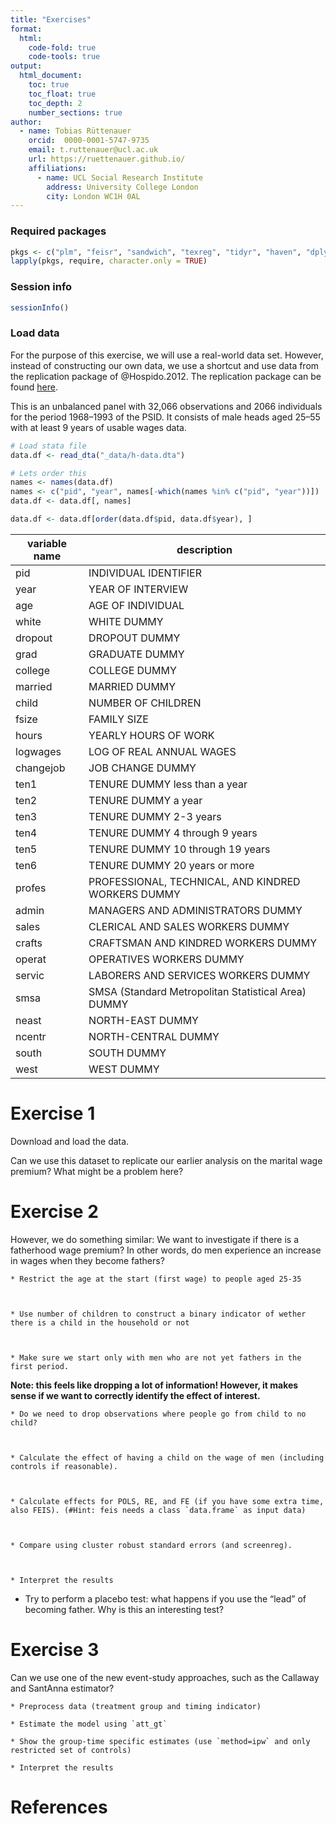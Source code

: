 ```yaml
---
title: "Exercises"
format:
  html:
    code-fold: true
    code-tools: true
output: 
  html_document:
    toc: true
    toc_float: true
    toc_depth: 2
    number_sections: true
author:
  - name: Tobias Rüttenauer
    orcid: 	0000-0001-5747-9735
    email: t.ruttenauer@ucl.ac.uk
    url: https://ruettenauer.github.io/
    affiliations:
      - name: UCL Social Research Institute
        address: University College London
        city: London WC1H 0AL
---
```


### Required packages

```r
pkgs <- c("plm", "feisr", "sandwich", "texreg", "tidyr", "haven", "dplyr", "ggplot2", "ggforce") 
lapply(pkgs, require, character.only = TRUE)
```

### Session info

```r
sessionInfo()

```
  
### Load data

For the purpose of this exercise, we will use a real-world data set. However, instead of constructing our own data, we use a shortcut and use data from the replication package of @Hospido.2012. The replication package can be found [here](http://qed.econ.queensu.ca/jae/datasets/hospido001/).

This is an unbalanced panel with 32,066 observations and 2066 individuals for the period 1968–1993 of the PSID. It consists of male heads aged 25–55 with at least 9 years of usable wages data.


```r
# Load stata file
data.df <- read_dta("_data/h-data.dta")

# Lets order this
names <- names(data.df)
names <- c("pid", "year", names[-which(names %in% c("pid", "year"))])
data.df <- data.df[, names]

data.df <- data.df[order(data.df$pid, data.df$year), ]

```


| variable name   |   description|
|-----------------|-------------------------------------------------------|
| pid             |   INDIVIDUAL IDENTIFIER|
| year            |   YEAR OF INTERVIEW|
| age             |   AGE OF INDIVIDUAL|
| white           |   WHITE DUMMY|
| dropout         |   DROPOUT DUMMY|
| grad            |   GRADUATE DUMMY|
| college         |   COLLEGE DUMMY|
| married         |   MARRIED DUMMY|
| child           |   NUMBER OF CHILDREN|
| fsize           |   FAMILY SIZE|
| hours           |   YEARLY HOURS OF WORK|
| logwages        |   LOG OF REAL ANNUAL WAGES|
| changejob       |   JOB CHANGE DUMMY|
| ten1            |   TENURE DUMMY less than a year|
| ten2            |   TENURE DUMMY a year|
| ten3            |   TENURE DUMMY 2-3 years|
| ten4            |   TENURE DUMMY 4 through 9 years|
| ten5            |   TENURE DUMMY 10 through 19 years|
| ten6            |   TENURE DUMMY 20 years or more|
| profes          |   PROFESSIONAL, TECHNICAL, AND KINDRED WORKERS DUMMY|
| admin           |   MANAGERS AND ADMINISTRATORS DUMMY|
| sales           |   CLERICAL AND SALES WORKERS DUMMY|
| crafts          |   CRAFTSMAN AND KINDRED WORKERS DUMMY|
| operat          |   OPERATIVES WORKERS DUMMY|
| servic          |   LABORERS AND SERVICES WORKERS DUMMY|
| smsa            |   SMSA (Standard Metropolitan Statistical Area) DUMMY|
| neast           |   NORTH-EAST DUMMY|
| ncentr          |   NORTH-CENTRAL DUMMY|
| south           |   SOUTH DUMMY|
| west            |   WEST DUMMY|



# Exercise 1

Download and load the data. 

Can we use this dataset to replicate our earlier analysis on the marital wage premium? What might be a problem here?


# Exercise 2

However, we do something similar: We want to investigate if there is a fatherhood wage premium? In other words, do men experience an increase in wages when they become fathers?

    * Restrict the age at the start (first wage) to people aged 25-35

    

    * Use number of children to construct a binary indicator of wether there is a child in the household or not
    

    
    * Make sure we start only with men who are not yet fathers in the first period.
    


__Note: this feels like dropping a lot of information! However, it makes sense if we want to correctly identify the effect of interest.__

    * Do we need to drop observations where people go from child to no child?
    


    * Calculate the effect of having a child on the wage of men (including controls if reasonable). 
    
    
    
    * Calculate effects for POLS, RE, and FE (if you have some extra time, also FEIS). (#Hint: feis needs a class `data.frame` as input data)
    
    
    
    * Compare using cluster robust standard errors (and screenreg).


  
    * Interpret the results 


  
   * Try to perform a placebo test: what happens if you use the "lead" of becoming father. Why is this an interesting test?
   

# Exercise 3

Can we use one of the new event-study approaches, such as the Callaway and SantAnna estimator?

    * Preprocess data (treatment group and timing indicator)
    
    * Estimate the model using `att_gt`
    
    * Show the group-time specific estimates (use `method=ipw` and only restricted set of controls)
    
    * Interpret the results 

# References
  